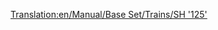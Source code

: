 [[Translation:en/Manual/Base Set/Trains/SH '125']]
{{pl/Manual/Base Set/Trains/Pociągi|Image=[[File:en/Manual/Base Set/Trains/Sh125.png]]
|Cost=£23,437 ($46.874)
|Speed=201 km/h (125 mph)
|Weight=70 t
|Power=4,500 hp (3.356 kW)
|Annual=£2,894 ($5.788)
|Designed=1978
|Lifespan=20
|Capacity=8 bags of mail
|Description=To nie jest pojedyncza lokomotywa, ale para, która działa zgodnie. Oba silniki mogą domyślnie zawierać dodatkowy ładunek. Nie zapomnij zamontować tego pojazdu w [[pl/Manual/Base Set/Cargos/Pasażerowie|passengers]] , jeśli prowadzisz usługę tylko dla pasażerów, aby Twoje stacje nie zaczęły się gromadzić [[pl/Manual/Base Set/Cargos/Poczta|mail]]!

|Real-life=To jest przemianowana wersja brytyjskiej [http://en.wikipedia.org/wiki/Intercity_125 Intercity 125] , rekordzisty najszybszej lokomotywy spalinowej na świecie (237 km / h lub 148 MPH).
}}